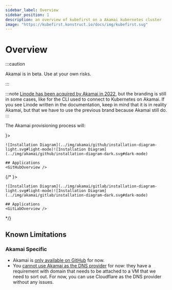 ```yaml
---
sidebar_label: Overview
sidebar_position: 1
description: an overview of kubefirst on a Akamai kubernetes cluster
image: "https://kubefirst.konstruct.io/docs/img/kubefirst.svg"
---
```



<div class="cloud_logo">
  <AkamaiLogo width="200px" alt="Akamai Logo" />
</div>

# Overview

:::caution

Akamai is in beta. Use at your own risks.

:::

:::note
[Linode has been acquired by Akamai in 2022](https://www.akamai.com/newsroom/press-release/akamai-completes-acquisition-of-linode), but the branding is still in some cases, like for the CLI used to connect to Kubernetes on Akamai. If you see Linode written in the documentation, keep in mind that it is in reality Akamai, but that we have to use the previous brand because Akamai still do.
:::

The Akamai provisioning process will:
<CommonProvisionProcess firstitem="Create a Kubernetes management cluster in the Akamai cloud."/>

<Tabs groupId="git_provider" defaultValue="github" queryString>
  <TabItem attributes={{ className: styles.github }} value="github" label={ <GitHubLogo /> }>

    ![Installation Diagram](../img/akamai/github/installation-diagram-light.svg#light-mode)![Installation Diagram](../img/akamai/github/installation-diagram-dark.svg#dark-mode)

    ## Applications
    <GitHubOverview />

  </TabItem>
  <!-- markdownlint-disable MD049 -->
  {/*<TabItem value="gitlab" attributes={{ className: styles.gitlab }} label={ <GitLabLogo /> }>

    ![Installation Diagram](../img/akamai/gitlab/installation-diagram-light.svg#light-mode)![Installation Diagram](../img/akamai/gitlab/installation-diagram-dark.svg#dark-mode)

    ## Applications
    <GitLabOverview />
  </TabItem> */}
</Tabs>

## Known Limitations

<KnownLimitations />

### Akamai Specific

- Akamai is [only available on GitHub](https://github.com/kubefirst/kubefirst/issues/2143) for now.
- You [cannot use Akamai as the DNS provider](https://github.com/kubefirst/kubefirst/issues/2144) for now: they have a requirement with domain that needs to be attached to a VM that we need to sort out. For now, you can use Cloudflare as the DNS provider without any issues.
